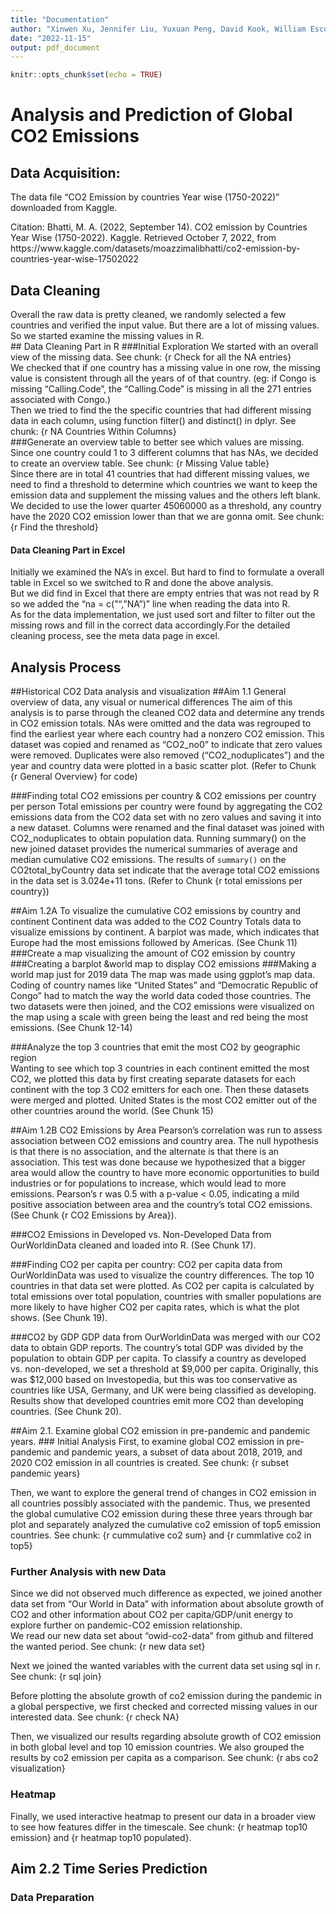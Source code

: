 ```yaml
---
title: "Documentation"
author: "Xinwen Xu, Jennifer Liu, Yuxuan Peng, David Kook, William Escobar"
date: "2022-11-15"
output: pdf_document
---
```


```r
knitr::opts_chunk$set(echo = TRUE)
```
# Analysis and Prediction of Global CO2 Emissions

## Data Acquisition:
The data file "CO2 Emission by countries Year wise (1750-2022)" downloaded from Kaggle.
 
Citation: Bhatti, M. A. (2022, September 14). CO2 emission by Countries Year Wise (1750-2022). Kaggle. Retrieved October 7, 2022, from https://www.kaggle.com/datasets/moazzimalibhatti/co2-emission-by-countries-year-wise-17502022

## Data Cleaning
Overall the raw data is pretty cleaned, we randomly selected a few countries and verified the input value. But there are a lot of missing values. So we started examine the missing values in R.\
## Data Cleaning Part in R
###Initial Exploration
  We started with an overall view of the missing data. See chunk: {r Check for all the NA entries}\
  We checked that if one country has a missing value in one row, the missing value is consistent through all the years of of that country. (eg: if Congo is missing "Calling.Code", the "Calling.Code" is missing in all the 271 entries associated with Congo.)\
  Then we tried to find the the specific countries that had different missing data in each column, using function filter() and distinct() in dplyr. See chunk: {r NA Countries Within Columns}\
###Generate an overview table to better see which values are missing.
  Since one country could 1 to 3 different columns that has NAs, we decided to create an overview table. See chunk: {r Missing Value table}\
  Since there are in total 41 countries that had different missing values, we need to find a threshold to determine which countries we want to keep the emission data and supplement the missing values and the others left blank.  
  We decided to use the lower quarter 45060000 as a threshold, any country have the 2020 CO2 emission lower than that we are gonna omit.  See chunk: {r Find the threshold}\
  
#### Data Cleaning Part in Excel
  Initially we examined the NA's in excel. But hard to find to formulate a overall table in Excel so we switched to R and done the above analysis.\
  But we did find in Excel that there are empty entries that was not read by R so we added the "na = c("", "NA")" line when reading the data into R.\
  As for the data implementation, we just used sort and filter to filter out the missing rows and fill in the correct data accordingly.For the detailed cleaning process, see the meta data page in excel.\
  

## Analysis Process
##Historical CO2 Data analysis and visualization
##Aim 1.1 General overview of data, any visual or numerical differences
The aim of this analysis is to parse through the cleaned CO2 data and determine any trends in CO2 emission totals. NAs were omitted and the data was regrouped to find the earliest year where each country had a nonzero CO2 emission. This dataset was copied and renamed as “CO2_no0” to indicate that zero values were removed. Duplicates were also removed (“CO2_noduplicates”) and the year and country data were plotted in a basic scatter plot.
(Refer to Chunk {r General Overview} for code)\

###Finding total CO2 emissions per country & CO2 emissions per country per person
Total emissions per country were found by aggregating the CO2 emissions data from the CO2 data set with no zero values and saving it into a new dataset. Columns were renamed and the final dataset was joined with CO2_noduplicates to obtain population data. Running summary() on the new joined dataset provides the numerical summaries of average and median cumulative CO2 emissions. The results of `summary()` on the CO2total_byCountry data set indicate that the average total CO2 emissions in the data set is 3.024e+11 tons. (Refer to Chunk {r total emissions per country})\

##Aim 1.2A To visualize the cumulative CO2 emissions by country and continent
Continent data was added to the CO2 Country Totals data to visualize emissions by continent. A barplot was made, which indicates that Europe had the most emissions followed by Americas. (See Chunk 11)\
###Create a map visualizing the amount of CO2 emission by country
###Creating a barplot &world map to display CO2 emissions
###Making a world map just for 2019 data
The map was made using ggplot’s map data. Coding of country names like “United States” and “Democratic Republic of Congo” had to match the way the world data coded those countries. The two datasets were then joined, and the CO2 emissions were visualized on the map using a scale with green being the least and red being the most emissions. (See Chunk 12-14)\

###Analyze the top 3 countries that emit the most CO2 by geographic region\
Wanting to see which top 3 countries in each continent emitted the most CO2, we plotted this data by first creating separate datasets for each continent with the top 3 CO2 emitters for each one. Then these datasets were merged and plotted. United States is the most CO2 emitter out of the other countries around the world. (See Chunk 15)\

##Aim 1.2B CO2 Emissions by Area
Pearson’s correlation was run to assess association between CO2 emissions and country area. The null hypothesis is that there is no association, and the alternate is that there is an association. This test was done because we hypothesized that a bigger area would allow the country to have more economic opportunities to build industries or for populations to increase, which would lead to more emissions. Pearson’s r was 0.5 with a p-value < 0.05, indicating a mild positive association between area and the country’s total CO2 emissions. (See Chunk {r CO2 Emissions by Area}).\

###CO2 Emissions in Developed vs. Non-Developed
Data from OurWorldinData cleaned and loaded into R. (See Chunk 17).\

###Finding CO2 per capita per country:
CO2 per capita data from OurWorldinData was used to visualize the country differences. The top 10 countries in that data set were plotted. As CO2 per capita is calculated by total emissions over total population, countries with smaller populations are more likely to have higher CO2 per capita rates, which is what the plot shows. (See Chunk 19).\

###CO2 by GDP
GDP data from OurWorldinData was merged with our CO2 data to obtain GDP reports. The country’s total GDP was divided by the population to obtain GDP per capita. To classify a country as developed vs. non-developed, we set a threshold at $9,000 per capita. Originally, this was $12,000 based on Investopedia, but this was too conservative as countries like USA, Germany, and UK were being classified as developing. Results show that developed countries emit more CO2 than developing countries. (See Chunk 20).



##Aim 2.1. Examine global CO2 emission in pre-pandemic and pandemic years.
### Initial Analysis
  First, to examine global CO2 emission in pre-pandemic and pandemic years, a subset of data about 2018, 2019, and 2020 CO2 emission in all countries is created. See chunk: {r subset pandemic years}\

  Then, we want to explore the general trend of changes in CO2 emission in all countries possibly associated with the pandemic. Thus, we presented the global cumulative CO2 emission during these three years through bar plot and separately analyzed the cumulative co2 emission of top5 emission countries. See chunk: {r cummulative co2 sum} and {r cummlative co2 in top5}\

### Further Analysis with new Data
  Since we did not observed much difference as expected, we joined another data set from "Our World in Data" with information about absolute growth of CO2 and other information about CO2 per capita/GDP/unit energy to explore further on pandemic-CO2 emission relationship.\
  We read our new data set about "owid-co2-data" from github and filtered the wanted period. See chunk: {r new data set}\

  Next we joined the wanted variables with the current data set using sql in r. See chunk: {r sql join}\
  
  Before plotting the absolute growth of co2 emission during the pandemic in a global perspective, we first checked and corrected missing values in our interested data. See chunk: {r check NA}\
  
  Then, we visualized our results regarding absolute growth of CO2 emission in both global level and top 10 emission countries. We also grouped the results by co2 emission per capita as a comparison. See chunk: {r abs co2 visualization}\

### Heatmap
  Finally, we used interactive heatmap to present our data in a broader view to see how features differ in the timescale. See chunk: {r heatmap top10 emission} and {r heatmap top10 populated}.

## Aim 2.2 Time Series Prediction
### Data Preparation
  


